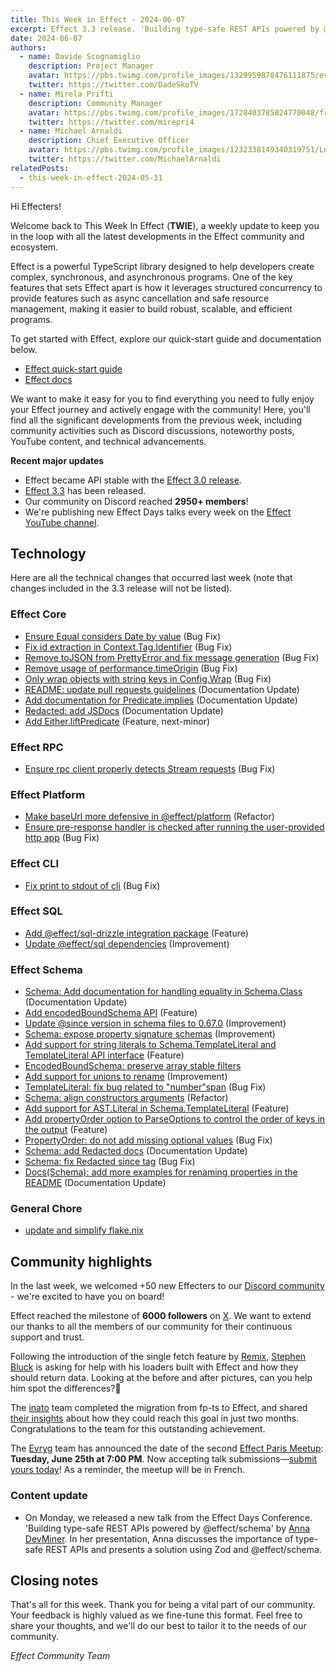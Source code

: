 ```yaml
---
title: This Week in Effect - 2024-06-07
excerpt: Effect 3.3 release. 'Building type-safe REST APIs powered by @effect/schema' by Anna DevMiner.
date: 2024-06-07
authors:
  - name: Davide Scognamiglio
    description: Project Manager
    avatar: https://pbs.twimg.com/profile_images/1329959878476111875/evHG8VX6_400x400.jpg
    twitter: https://twitter.com/DadeSkoTV
  - name: Mirela Prifti
    description: Community Manager
    avatar: https://pbs.twimg.com/profile_images/1728403785024770048/frKphayT_400x400.jpg
    twitter: https://twitter.com/mirepri4
  - name: Michael Arnaldi
    description: Chief Executive Officer
    avatar: https://pbs.twimg.com/profile_images/1232338149340319751/Ln9nNWyk_400x400.jpg
    twitter: https://twitter.com/MichaelArnaldi
relatedPosts:
  - this-week-in-effect-2024-05-31
---
```


Hi Effecters! 

Welcome back to This Week In Effect (**TWIE**), a weekly update to keep you in the loop with all the latest developments in the Effect community and ecosystem.

Effect is a powerful TypeScript library designed to help developers create complex, synchronous, and asynchronous programs. One of the key features that sets Effect apart is how it leverages structured concurrency to provide features such as async cancellation and safe resource management, making it easier to build robust, scalable, and efficient programs.

To get started with Effect, explore our quick-start guide and documentation below.

- [Effect quick-start guide](/docs/quickstart)
- [Effect docs](/docs/introduction)

We want to make it easy for you to find everything you need to fully enjoy your Effect journey and actively engage with the community! Here, you'll find all the significant developments from the previous week, including community activities such as Discord discussions, noteworthy posts, YouTube content, and technical advancements.

**Recent major updates**

- Effect became API stable with the [Effect 3.0 release](https://effect.website/blog/effect-3.0).
- [Effect 3.3](https://effect.website/blog/effect-3.3) has been released.
- Our community on Discord reached **2950+ members**!
- We're publishing new Effect Days talks every week on the [Effect YouTube channel](https://www.youtube.com/@effect-ts).


## Technology

Here are all the technical changes that occurred last week (note that changes included in the 3.3 release will not be listed).

### Effect Core
+ [Ensure Equal considers Date by value](https://github.com/Effect-TS/effect/pull/2894) (Bug Fix)
+ [Fix id extraction in Context.Tag.Identifier](https://github.com/Effect-TS/effect/pull/2914) (Bug Fix)
+ [Remove toJSON from PrettyError and fix message generation](https://github.com/Effect-TS/effect/pull/2912) (Bug Fix)
+ [Remove usage of performance.timeOrigin](https://github.com/Effect-TS/effect/pull/2921) (Bug Fix)
+ [Only wrap objects with string keys in Config.Wrap](https://github.com/Effect-TS/effect/pull/2923) (Bug Fix)
+ [README: update pull requests guidelines](https://github.com/Effect-TS/effect/pull/2935) (Documentation Update)
+ [Add documentation for Predicate.implies](https://github.com/Effect-TS/effect/pull/2937) (Documentation Update)
+ [Redacted: add JSDocs](https://github.com/Effect-TS/effect/pull/2944) (Documentation Update)
+ [Add Either.liftPredicate](https://github.com/Effect-TS/effect/pull/2919) (Feature, next-minor)

### Effect RPC
+ [Ensure rpc client properly detects Stream requests](https://github.com/Effect-TS/effect/pull/2934) (Bug Fix)

### Effect Platform
+ [Make baseUrl more defensive in @effect/platform](https://github.com/Effect-TS/effect/pull/2903) (Refactor)
+ [Ensure pre-response handler is checked after running the user-provided http app](https://github.com/Effect-TS/effect/pull/2931) (Bug Fix)

### Effect CLI
+ [Fix print to stdout of cli](https://github.com/Effect-TS/effect/pull/2920) (Bug Fix)

### Effect SQL
+ [Add @effect/sql-drizzle integration package](https://github.com/Effect-TS/effect/pull/2860) (Feature)
+ [Update @effect/sql dependencies](https://github.com/Effect-TS/effect/pull/2932) (Improvement)

### Effect Schema
+ [Schema: Add documentation for handling equality in Schema.Class](https://github.com/Effect-TS/effect/pull/2893) (Documentation Update)
+ [Add encodedBoundSchema API](https://github.com/Effect-TS/effect/pull/2897) (Feature)
+ [Update @since version in schema files to 0.67.0](https://github.com/Effect-TS/effect/pull/2899) (Improvement)
+ [Schema: expose property signature schemas](https://github.com/Effect-TS/effect/pull/2892) (Improvement)
+ [Add support for string literals to Schema.TemplateLiteral and TemplateLiteral API interface](https://github.com/Effect-TS/effect/pull/2901) (Feature)
+ [EncodedBoundSchema: preserve array stable filters](https://github.com/Effect-TS/effect/pull/2902)
+ [Add support for unions to rename](https://github.com/Effect-TS/effect/pull/2905) (Improvement)
+ [TemplateLiteral: fix bug related to "number"span](https://github.com/Effect-TS/effect/pull/2908) (Bug Fix)
+ [Schema: align constructors arguments](https://github.com/Effect-TS/effect/pull/2915) (Refactor)
+ [Add support for AST.Literal in Schema.TemplateLiteral](https://github.com/Effect-TS/effect/pull/2916) (Feature)
+ [Add propertyOrder option to ParseOptions to control the order of keys in the output](https://github.com/Effect-TS/effect/pull/2926) (Feature)
+ [PropertyOrder: do not add missing optional values](https://github.com/Effect-TS/effect/pull/2930) (Bug Fix)
+ [Schema: add Redacted docs](https://github.com/Effect-TS/effect/pull/2939) (Documentation Update)
+ [Schema: fix Redacted since tag](https://github.com/Effect-TS/effect/pull/2941) (Bug Fix)
+ [Docs(Schema): add more examples for renaming properties in the README](https://github.com/Effect-TS/effect/pull/2945) (Documentation Update)


### General Chore
+ [update and simplify flake.nix](https://github.com/Effect-TS/effect/pull/2895)


## Community highlights

In the last week, we welcomed +50 new Effecters to our [Discord community](https://discord.gg/effect-ts) - we're excited to have you on board!

Effect reached the milestone of **6000 followers** on [X](https://x.com/EffectTS_). We want to extend our thanks to all the members of our community for their continuous support and trust.

Following the introduction of the single fetch feature by [Remix](https://x.com/remix_run), [Stephen Bluck](https://x.com/whatthebluck) is asking for help with his loaders built with Effect and how they should return data. Looking at the before and after pictures, can you help him spot the differences?👀
<Tweet id="1797581709359403385" />

The [inato](https://x.com/inatohealth) team completed the migration from fp-ts to Effect, and shared [their insights](https://dev.to/laurerc/how-we-migrated-our-codebase-from-fp-ts-to-effect-5bbk) about how they could reach this goal in just two months. Congratulations to the team for this outstanding achievement.
<Tweet id="1798030308350259614" />

The [Evryg](https://www.evryg.com) team has announced the date of the second [Effect Paris Meetup](https://www.meetup.com/effect-paris/#): **Tuesday, June 25th at 7:00 PM**. Now accepting talk submissions—[submit yours today](https://github.com/evryg-org/effect-paris/issues/new?template=talk.yml)! As a reminder, the meetup will be in French.
<Tweet id="1793661086291710258" />

### Content update

+ On Monday, we released a new talk from the Effect Days Conference. 'Building type-safe REST APIs powered by @effect/schema' by [Anna DevMiner](https://x.com/TheDevMinerTV). In her presentation, Anna discusses the importance of type-safe REST APIs and presents a solution using Zod and @effect/schema.
<YouTube url="https://www.youtube.com/embed/TUQbLqmO0_M?si=-AVcGsFt1kp6bsfX" />


## Closing notes

That's all for this week. Thank you for being a vital part of our community. Your feedback is highly valued as we fine-tune this format. Feel free to share your thoughts, and we'll do our best to tailor it to the needs of our community.

_Effect Community Team_
